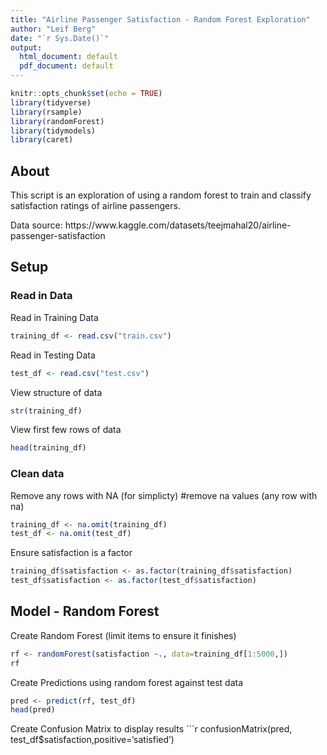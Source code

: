 ```yaml
---
title: "Airline Passenger Satisfaction - Random Forest Exploration"
author: "Leif Berg"
date: "`r Sys.Date()`"
output:
  html_document: default
  pdf_document: default
---
```


```r
knitr::opts_chunk$set(echo = TRUE)
library(tidyverse)
library(rsample)
library(randomForest)
library(tidymodels)
library(caret)
```
## About
This script is an exploration of using a random forest to train and classify satisfaction ratings of airline passengers. 

Data source: https://www.kaggle.com/datasets/teejmahal20/airline-passenger-satisfaction

## Setup

### Read in Data
Read in Training Data
```r
training_df <- read.csv("train.csv")
```
Read in Testing Data
```r
test_df <- read.csv("test.csv")
```
View structure of data
```r
str(training_df)
```
View first few rows of data
```r
head(training_df)
```

### Clean data
Remove any rows with NA (for simplicty)
#remove na values (any row with na)
```r
training_df <- na.omit(training_df)
test_df <- na.omit(test_df)
```

Ensure satisfaction is a factor
```r
training_df$satisfaction <- as.factor(training_df$satisfaction)
test_df$satisfaction <- as.factor(test_df$satisfaction)
```

## Model - Random Forest

Create Random Forest (limit items to ensure it finishes)
```r
rf <- randomForest(satisfaction ~., data=training_df[1:5000,])
rf
```

Create Predictions using random forest against test data
```r
pred <- predict(rf, test_df)
head(pred)
```

Create Confusion Matrix to display results 
```r
confusionMatrix(pred, test_df$satisfaction,positive='satisfied')